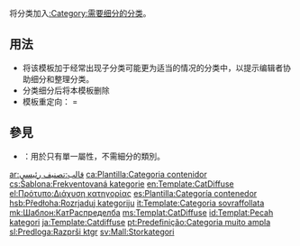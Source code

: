 {{Documentation subpage}}

'''{{tl|CatDiffuse}}''' 将分类加入[[:Category:需要细分的分类]]。

==用法==
*将该模板加于经常出现子分类可能更为适当的情况的分类中，以提示编辑者协助细分和整理分类。
*分类细分后将本模板删除
*模板重定向：{{tl|细分}} = {{tl|CatDiffuse}}

==參見==
*{{tl|无需细分}}：用於只有單一屬性，不需細分的類別。
{{namespace category}}
<includeonly><!--Place Categories and InterWiki links below this line-->

[[Category:分類頁模板|{{PAGENAME}}]]

[[ar:قالب:تصنيف رئيسي]]
[[ca:Plantilla:Categoria contenidor]]
[[cs:Šablona:Frekventovaná kategorie]]
[[en:Template:CatDiffuse]]
[[el:Πρότυπο:Διάχυση κατηγορίας]]
[[es:Plantilla:Categoría contenedor]]
[[hsb:Předłoha:Rozrjaduj kategoriju]]
[[it:Template:Categoria sovraffollata]]
[[mk:Шаблон:КатРаспределба]]
[[ms:Templat:CatDiffuse]]
[[id:Templat:Pecah kategori]]
[[ja:Template:Catdiffuse]]
[[pt:Predefinição:Categoria muito ampla]]
[[sl:Predloga:Razprši ktgr]]
[[sv:Mall:Storkategori]]
</includeonly>